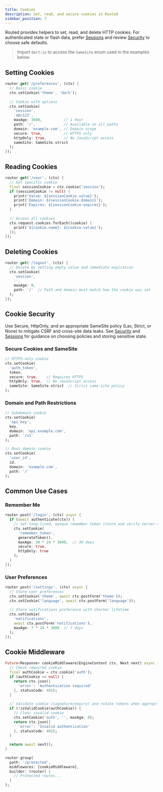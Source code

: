 ```yaml
---
title: Cookies
description: Set, read, and secure cookies in Routed
sidebar_position: 7
---
```


Routed provides helpers to set, read, and delete HTTP cookies. For authenticated state or flash data, prefer [Sessions](/docs/routed/state/sessions) and review [Security](/docs/routed/security) to choose safe defaults.

> Import `dart:io` to access the `SameSite` enum used in the examples below.

## Setting Cookies

```dart
router.get('/preferences', (ctx) {
  // Basic cookie
  ctx.setCookie('theme', 'dark');
  
  // Cookie with options
  ctx.setCookie(
    'session', 
    'abc123',
    maxAge: 3600,          // 1 hour
    path: '/',             // Available on all paths
    domain: 'example.com', // Domain scope
    secure: true,          // HTTPS only
    httpOnly: true,        // No JavaScript access
    sameSite: SameSite.strict
  );
});
```

## Reading Cookies

```dart
router.get('/user', (ctx) {
  // Get specific cookie
  final sessionCookie = ctx.cookie('session');
  if (sessionCookie != null) {
    print('Value: ${sessionCookie.value}');
    print('Domain: ${sessionCookie.domain}');
    print('Expires: ${sessionCookie.expires}');
  }
  
  // Access all cookies
  ctx.request.cookies.forEach((cookie) {
    print('${cookie.name}: ${cookie.value}');
  });
});
```

## Deleting Cookies

```dart
router.get('/logout', (ctx) {
  // Delete by setting empty value and immediate expiration
  ctx.setCookie(
    'session', 
    '', 
    maxAge: 0,
    path: '/'  // Path and domain must match how the cookie was set
  );
});
```

## Cookie Security

Use Secure, HttpOnly, and an appropriate SameSite policy (Lax, Strict, or None) to mitigate CSRF and cross-site data leaks. See [Security](/docs/routed/security) and [Sessions](/docs/routed/state/sessions) for guidance on choosing policies and storing sensitive state.

### Secure Cookies and SameSite

```dart
// HTTPS-only cookie
ctx.setCookie(
  'auth_token',
  token,
  secure: true,    // Requires HTTPS
  httpOnly: true,  // No JavaScript access
  sameSite: SameSite.strict  // Strict same-site policy
);
```

### Domain and Path Restrictions

```dart
// Subdomain cookie
ctx.setCookie(
  'api_key',
  key,
  domain: 'api.example.com',
  path: '/v1'
);

// Root domain cookie
ctx.setCookie(
  'user_id',
  id,
  domain: 'example.com',
  path: '/'
);
```

## Common Use Cases

### Remember Me

```dart
router.post('/login', (ctx) async {
  if (await authenticate(ctx)) {
    // Set long-lived, opaque remember token (store and verify server-side)
    ctx.setCookie(
      'remember_token',
      generateToken(),
      maxAge: 30 * 24 * 3600,  // 30 days
      secure: true,
      httpOnly: true
    );
  }
});
```

### User Preferences

```dart
router.post('/settings', (ctx) async {
  // Store user preferences
  ctx.setCookie('theme', await ctx.postForm('theme'));
  ctx.setCookie('language', await ctx.postForm('language'));
  
  // Store notifications preference with shorter lifetime
  ctx.setCookie(
    'notifications',
    await ctx.postForm('notifications'),
    maxAge: 7 * 24 * 3600  // 7 days
  );
});
```


## Cookie Middleware

```dart
Future<Response> cookieMiddleware(EngineContext ctx, Next next) async {
  // Check required cookie
  final authCookie = ctx.cookie('auth');
  if (authCookie == null) {
    return ctx.json({
      'error': 'Authentication required'
    }, statusCode: 401);
  }
  
  // Validate cookie (signature/expiry) and rotate tokens when appropriate
  if (!isValidCookie(authCookie)) {
    // Clear invalid cookie
    ctx.setCookie('auth', '', maxAge: 0);
    return ctx.json({
      'error': 'Invalid authentication'
    }, statusCode: 401);
  }
  
  return await next();
}

router.group(
  path: '/protected',
  middlewares: [cookieMiddleware],
  builder: (router) {
    // Protected routes...
  }
);
```
